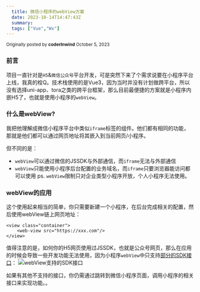 ```yaml
---
  title: 微信小程序的webView方案
  date: 2023-10-14T14:47:43Z
  summary:
  tags: ["Vue","Wx"]
---
```

  
  <div type='discussions-op-text'>

<sup>Originally posted by **coderInwind** October  5, 2023</sup>
### 前言
项目一直针对是`H5`&`微信公众号`平台开发，可是突然下来了个需求说要在小程序平台上线，我真的栓Q。技术栈使用的是Vue3，因为当时并没有计划做跨平台，所以没有选择uni-app、tora之类的跨平台框架，那么目前最便捷的方案就是小程序内嵌H5了，也就是使用小程序的`webView`。

### 什么是webView?
我把他理解成微信小程序平台中类似`iframe`标签的组件。他们都有相同的功能，那就是他们都可以通过网页地址将其嵌入到当前网页/小程序。

但不同的是：
* `webView`可以通过微信的JSSDK与外部通信，而`iframe`无法与外部通信
* `webView`只能使用小程序后台配置的业务域名，而`iframe`只要浏览器能访问都可以使用
ps. `webView`限制只对企业类型小程序开放，个人小程序无法使用。


### webView的应用
这个使用起来相当的简单，你只需要新建一个小程序，在后台完成相关的配置，然后使用webView链上网页地址：
```
<view class="container">
    <web-view src="https://xxx.com"/>
</view>
```
值得注意的是，如何你的H5网页使用过JSSDK，也就是公众号网页，那么在应用的时候会导致一些开发功能无法使用，因为小程序`webView`中只支持<a href="https://developers.weixin.qq.com/miniprogram/dev/component/web-view.html" target="_blank">部分的SDK接口</a>：
![webView支持的SDK接口](https://github.com/coderInwind/inwindBlog/assets/91716457/80cbb124-da2f-4751-b50c-78393b34df47)

如果有其他不支持的接口，你仍需通过跳转到微信小程序页面，调用小程序的相关接口来实现功能。。
</div>
  